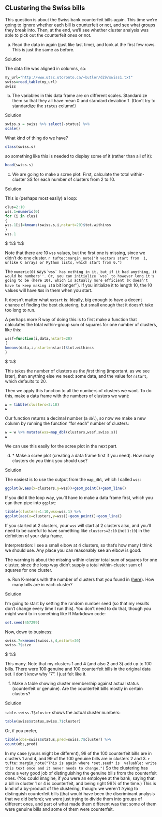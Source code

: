 ##  CLustering the Swiss bills


 This question is about the Swiss bank counterfeit bills
again. This time we're going to ignore whether each bill is
counterfeit or not, and see what groups they break into. Then, at
the end, we'll see whether cluster analysis was able to pick out the
counterfeit ones or not.


(a) Read the data in again (just like last time), and look at
the first few rows. This is just the same as before.
 
Solution


The data file was aligned in columns, so:
```r
my_url="http://www.utsc.utoronto.ca/~butler/d29/swiss1.txt"
swiss=read_table(my_url)
swiss
```

       
 

(b) The variables in this data frame are on different
scales. Standardize them so that they all have mean 0 and standard
deviation 1. (Don't try to standardize the `status` column!)
 
Solution


```r
swiss.s = swiss %>% select(-status) %>%
scale()
```

    

What kind of thing do we have?

```r
class(swiss.s)
```

 

so something like this is needed to display some of it (rather than
all of it):

```r
head(swiss.s)
```

 
 

(c) We are going to make a scree plot: First, calculate the total within-cluster SS for
each number of clusters from 2 to 10.
 
Solution


This is (perhaps most easily) a loop:
```r
clus=2:10
wss.1=numeric(0)
for (i in clus)
{
wss.1[i]=kmeans(swiss.s,i,nstart=20)$tot.withinss
}
wss.1
```
$ %$ %$

Note that there are 10 `wss` values, but the first one is
missing, since we didn't do one cluster.
`r tufte::margin_note("R vectors start from  1, unlike C arrays or Python lists, which start from 0.")`

The `numeric(0)` says ```wss` has nothing in it, but if
it had anything, it would be numbers''. Or, you can initialize
`wss` to however long it's going to be (here 10), which is
actually more efficient (R doesn't have to keep making it ``a bit
longer''). If you initialize it to length 10, the 10 values will have
`NA`s in them when you start.

It doesn't matter what `nstart` is: Ideally, big enough to have a decent
chance of finding the best clustering, but small enough that it
doesn't take too long to run.

A perhaps more R way of doing this is to first make a function that
calculates the total within-group sum of squares for one number of
clusters, like this:

```r
wssf=function(i,data,nstart=20)
{
kmeans(data,i,nstart=nstart)$tot.withinss
}
```
$ %$

This takes the number of clusters as the *first* thing
(important, as we see later), then anything else we need: some data,
and the value for `nstart`, which defaults to 20.

Then we apply this function to all the numbers of clusters we
want. To do this, make a data frame with the numbers of clusters we want:

```r
w = tibble(clusters=2:10)
w
```



Our function returns a decimal number (a `dbl`), so now we make
a new column by running the function "for each" number of clusters:

```r
w = w %>% mutate(wss=map_dbl(clusters,wssf,swiss.s))
w
```

 

We can use this easily for the scree plot in the next part.
 

(d) <a name="part:howmany">*</a> Make a scree plot (creating a data frame
first if you need). How many clusters do you think you
should use?
 
Solution


The easiest is to use the output from the `map_dbl`,
which I called `wss`:
```r
ggplot(w,aes(x=clusters,y=wss))+geom_point()+geom_line()
```

         
If you did it the loop way, you'll have to make a data frame
first, which you can then pipe into `ggplot`:

```r
tibble(clusters=1:10,wss=wss.1) %>%
ggplot(aes(x=clusters,y=wss))+geom_point()+geom_line()
```

       

If you started at 2 clusters, your `wss` will start at 2
clusters also, and you'll need to be careful to have something like
`clusters=2:10` (not `1:10`) in the definition of your
data frame. 

Interpretation: I see a small elbow at 4 clusters, so that's how many I think we
should use. Any place you can reasonably see an elbow is good.

The warning is about the missing within-cluster total sum of squares
for one cluster, since the loop way didn't supply a total
within-cluster sum of squares for one cluster.
 

(e) Run K-means with the number of clusters that you found in
(<a href="#part:howmany">here</a>). How many bills are in each cluster?
 
Solution



I'm going to start by setting the random number seed (so that my results don't change every time I run this). You don't need to do that, though you might want to in something like R Markdown code:

```r
set.seed(457299)
```



Now, down to business:
```r
swiss.7=kmeans(swiss.s,4,nstart=20)
swiss.7$size
```
$ %$

This many. Note that my clusters 1 and 4 (and also 2 and 3) add up to
100 bills. There were 100 genuine and 100 counterfeit bills in the
original data set.
I don't know why "7". I just felt like it.
 

(f) Make a table showing cluster membership against actual
status (counterfeit or genuine). Are the counterfeit bills mostly
in certain clusters?
 
Solution


`table`. `swiss.7$cluster` shows the actual
cluster numbers:
```r
table(swiss$status,swiss.7$cluster)
```

       

Or, if you prefer,

```r
tibble(obs=swiss$status,pred=swiss.7$cluster) %>%
count(obs,pred)
```

 

In my case (yours might be different), 99 of the 100 counterfeit bills
are in clusters 1 and 4, and 99 of the 100 genuine bills are in
clusters 2 and 3.
`r tufte::margin_note("This is again where *set.seed* is  valuable: write this text once and it never needs to change.")` So the
clustering has done a very good job of distinguishing the genuine
bills from the counterfeit ones. (You could imagine, if you were an
employee at the bank, saying that a bill in cluster 1 or 4 is
counterfeit, and being right 99\% of the time.) This is kind of a
by-product of the clustering, though: we weren't *trying* to
distinguish counterfeit bills (that would have been the discriminant
analysis that we did before); we were just trying to divide them into
groups of different ones, and part of what made them different was
that some of them were genuine bills and some of them were
counterfeit.
 



